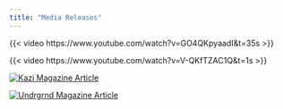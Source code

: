 ```yaml
---
title: "Media Releases"
---
```


{{< video https://www.youtube.com/watch?v=GO4QKpyaadI&t=35s >}}

{{< video https://www.youtube.com/watch?v=V-QKfTZAC1Q&t=1s >}}

[![Kazi Magazine Article](images/IMG_0292-01.jpeg)](https://kazimagazine.com/music/get-ready-for-infernos-newest-single-valley/)

[![Undrgrnd Magazine Article](images/IMG_8827-02.png)](https://undrgrndmag.com/article-10722-dj-inferno)
